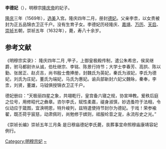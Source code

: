 '''李德妃'''（{{bd|？||1632年||catIdx=L}}），明穆宗[[隆庆帝|隆庆帝]]的妃子。

[[隆庆_(明朝)|隆庆]]三年（1569年），[[选妃|选美]]入宫。隆庆四年二月，册封[[德妃|德妃]]。父亲李柰，以女贵被封为正五品锦衣卫正千户。没有生育子女。李德妃历经隆庆、[[嘉靖|嘉靖]]、[[万历|万历]]、[[天启_(明朝)|天启]]、[[崇祯|崇祯]]五朝，崇祯五年（1632年），薨，寿八十余岁。

==参考文献==
《明穆宗实录》：
隆庆四年二月 ,甲子，上御皇极殿传制，遣公朱希忠，侯吴继爵，驸马都尉许从诚，伯杜继宗、李铭、陈景行持节；大学士李春芳、高拱、陈以勤、张居正、赵贞吉，尚书殷士儋捧册，封魏氏为英妃，秦氏为淑妃，李氏为德妃，刘氏为庄妃，董氏为端妃，马氏为惠妃。谕兵部新封六妃父魏昹，秦奉，李柰，刘贤，董雄，马钺俱授锦衣卫正千户。

德妃册曰：“天极丽四星之象，共翊乾行，皇宫备六寝之规，协宣坤教。爰秩后庭之位号，用修昭代之彝章。咨尔李氏，赋性柔嘉，禔身淑慎，妙选蚤符于法相，令仪动应于箴图，宜涣明恩，特升峻列，兹特遣使持节封尔为德妃。于戏！荣参褕翟，既丕荷乎宸慈，动肃佩珩，尚勉修于嫔则，祗服纶音之宠，永流彤史之光。”

《崇祯长编》崇祯五年三月条  是日穆庙德妃李氏薨，丧葬事宜命照穆庙康靖容妃例行。
<references />

{{明穆宗皇室}}
[[Category:明穆宗妃|Category:明穆宗妃]]
[[Category:李姓|~]]
